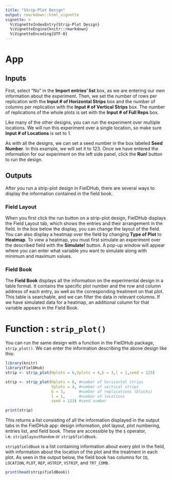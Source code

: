 ```yaml
---
title: "Strip-Plot Design"
output: rmarkdown::html_vignette
vignette: >
  %\VignetteIndexEntry{Strip-Plot Design}
  %\VignetteEngine{knitr::rmarkdown}
  %\VignetteEncoding{UTF-8}
---
```


# App

## Inputs
First, select "No" in the **Import entries' list** box, as we are entering our own information about the experiment. 
Then, we set the number of rows per replication with the **Input # of Horizontal Strips** box and the number of columns per replication with the **Input # of Vertical Strips** box. The number of replications of the whole plots is set with the **Input # of Full Reps** box. 

Like many of the other designs, you can run the experiment over multiple locations. We will run this experiment over a single location, so make sure **Input # of Locations** is set to 1.

As with all the designs, we can set a seed number in the box labeled **Seed Number**. In this example, we will set it to 123. 
Once we have entered the information for our experiment on the left side panel, click the **Run!** button to run the design. 

## Outputs
After you run a strip-plot design in FielDHub, there are several ways to display the information contained in the field book. 

### Field Layout
When you first click the run button on a strip-plot design, FielDHub displays the Field Layout tab, which shows the entries and their arrangement in the field. In the box below the display, you can change the layout of the field. 
You can also display a heatmap over the field by changing **Type of Plot** to **Heatmap**. To view a heatmap, you must first simulate an experiment over the described field with the **Simulate!** button. A pop-up window will appear where you can enter what variable you want to simulate along with minimum and maximum values. 

### Field Book
The **Field Book** displays all the information on the experimental design in a table format. It contains the specific plot number and the row and column address of each entry, as well as the corresponding treatment on that plot. This table is searchable, and we can filter the data in relevant columns. If we have simulated data for a heatmap, an additional column for that variable appears in the Field Book. 

# Function : `strip_plot()`

You can run the same design with a function in the FielDHub package, `strip_plot()`. We can enter the information describing the above design like this:
```r
library(knitr)
library(FielDHub)
strip <- strip_plot(Hplots = 6,Vplots = 4,b = 3,l = 1,seed = 123)
```
```r
strip <- strip_plot(Hplots = 6, #number of horizontal strips
                    Vplots = 4, #number of vertical strips
                    b = 3,      #number of replications (blocks)
                    l = 1,      #number of locations
                    seed = 123) #seed number
```
```r
print(strip)
```
This returns a list consisting of all the information displayed in the output tabs in the FielDHub app: design information, plot layout, plot numbering, entries list, and field book. These are accessible by the `$` operator, i.e. `strip$layoutRandom` or `strip$fieldBook`. 

`strip$fieldBook` is a list containing information about every plot in the field, with information about the location of the plot and the treatment in each plot. As seen in the output below, the field book has columns for `ID`, `LOCATION`, `PLOT`, `REP`, `HSTRIP`, `VSTRIP`, and `TRT_COMB`.
```r
print(head(strip$fieldBook))
```
